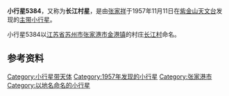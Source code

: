 {{Infobox Planet  
| name = 5384 Changjiangcun
| image = 
| caption = 
| discovery=yes | physical_characteristics = yes | bgcolour=#FFFFC0
| discovery_ref = 
| discoverer = [[张家祥_(1932年)|张家祥]]
| discovery_site = [[紫金山天文台|紫金山天文台]]
| discovered =  1957年11月11日
| mp_name = 5384
| alt_names = 1957 VA
| named_after = [[长江村|长江村]]
| mp_category=[[小行星带|内主带]]
| orbit_ref = <ref>[http://ssd.jpl.nasa.gov/sbdb.cgi?sstr=5384 JPL Small-Body Database 5384 Changjiangcun (1957 VA)]</ref>
| epoch = 2011年8月27日
| semimajor=
| perihelion=1.7356260[[天文单位|AU]]
| aphelion= 1.9359543AU
| eccentricity = 0.1034778
| period = 983.8776345[[日|地球日]] 
| inclination=27.09054[[角度|°]]
| asc_node=48.88112°
| arg_peri=88.89343°
| mean_anomaly=271.92872°
| avg_speed=
 | dimensions=
 | mass=
 | density=
 | surface_grav=
 | escape_velocity=
 | rotation= 12.5109小时
 | spectral_type=
 | magnitude=13.80
 | abs_magnitude=
 | albedo= 0.0720
 | single_temperature=
}}
'''小行星5384'''，又称为'''长江村星'''，是由[[张家祥_(1932年)|张家祥]]于1957年11月11日在[[紫金山天文台|紫金山天文台]]发现的[[小行星带|主带]][[小行星|小行星]]。

小行星5384以[[江苏省|江苏省]][[苏州市|苏州市]][[张家港市|张家港市]][[金港镇|金港镇]]的村庄[[长江村|长江村]]命名。

== 参考资料 ==
{{Reflist}}

{{Minor Planet Number|(5383)[[小行星5383|小行星5383]]|(5385)[[小行星5385|小行星5385]]}}

[[Category:小行星带天体|Category:小行星带天体]]
[[Category:1957年发现的小行星|Category:1957年发现的小行星]]
[[Category:张家港市|Category:张家港市]]
[[Category:以地名命名的小行星|Category:以地名命名的小行星]]